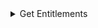 
<details>
<summary>Get Entitlements</summary>
<Tabs>
<TabItem value="go" label="Go">

```go
package main

import (
	"context"
	"log"

	"github.com/opentdf/platform/protocol/go/authorization"
	"github.com/opentdf/platform/sdk"
)

func main() {

	platformEndpoint := "http://localhost:9002"

	// Create a new client
	client, err := sdk.New(
		platformEndpoint,
		sdk.WithClientCredentials("opentdf", "secret", nil),
	)

	if err != nil {
		log.Fatal(err)
	}

	// Get Entitlements

	entitlementReq := &authorization.GetEntitlementsRequest{
		Entities: []*authorization.Entity{
			{
				Id: "entity-1",
				EntityType: &authorization.Entity_ClientId{
					ClientId: "opentdf",
				},
			},
		},
	}

	entitlements, err := client.Authorization.GetEntitlements(context.Background(), entitlementReq)
	if err != nil {
		log.Fatal(err)
	}

	log.Printf("Entitlements: %v", entitlements.GetEntitlements())
}
```

</TabItem>
<TabItem value="java" label="Java">

```java

```

</TabItem>
<TabItem value="js" label="Javascript">

```javascript
```

</TabItem>
</Tabs>
</details>
